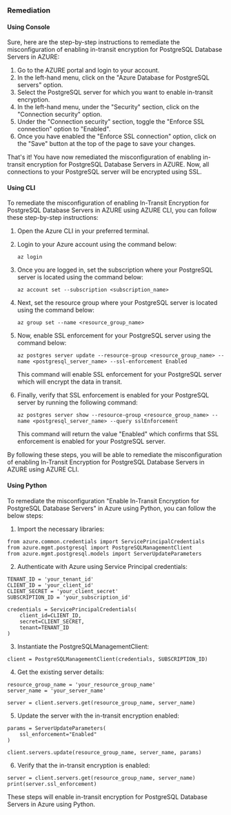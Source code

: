 ### Remediation

#### Using Console

Sure, here are the step-by-step instructions to remediate the misconfiguration of enabling in-transit encryption for PostgreSQL Database Servers in AZURE:

1. Go to the AZURE portal and login to your account.
2. In the left-hand menu, click on the "Azure Database for PostgreSQL servers" option.
3. Select the PostgreSQL server for which you want to enable in-transit encryption.
4. In the left-hand menu, under the "Security" section, click on the "Connection security" option.
5. Under the "Connection security" section, toggle the "Enforce SSL connection" option to "Enabled".
6. Once you have enabled the "Enforce SSL connection" option, click on the "Save" button at the top of the page to save your changes.

That's it! You have now remediated the misconfiguration of enabling in-transit encryption for PostgreSQL Database Servers in AZURE. Now, all connections to your PostgreSQL server will be encrypted using SSL.

#### Using CLI

To remediate the misconfiguration of enabling In-Transit Encryption for PostgreSQL Database Servers in AZURE using AZURE CLI, you can follow these step-by-step instructions:

1. Open the Azure CLI in your preferred terminal.

2. Login to your Azure account using the command below:

   ```
   az login
   ```

3. Once you are logged in, set the subscription where your PostgreSQL server is located using the command below:

   ```
   az account set --subscription <subscription_name>
   ```

4. Next, set the resource group where your PostgreSQL server is located using the command below:

   ```
   az group set --name <resource_group_name>
   ```

5. Now, enable SSL enforcement for your PostgreSQL server using the command below:

   ```
   az postgres server update --resource-group <resource_group_name> --name <postgresql_server_name> --ssl-enforcement Enabled
   ```

   This command will enable SSL enforcement for your PostgreSQL server which will encrypt the data in transit.

6. Finally, verify that SSL enforcement is enabled for your PostgreSQL server by running the following command:

   ```
   az postgres server show --resource-group <resource_group_name> --name <postgresql_server_name> --query sslEnforcement
   ```

   This command will return the value "Enabled" which confirms that SSL enforcement is enabled for your PostgreSQL server.

By following these steps, you will be able to remediate the misconfiguration of enabling In-Transit Encryption for PostgreSQL Database Servers in AZURE using AZURE CLI.

#### Using Python

To remediate the misconfiguration "Enable In-Transit Encryption for PostgreSQL Database Servers" in Azure using Python, you can follow the below steps:

1. Import the necessary libraries:

```
from azure.common.credentials import ServicePrincipalCredentials
from azure.mgmt.postgresql import PostgreSQLManagementClient
from azure.mgmt.postgresql.models import ServerUpdateParameters
```

2. Authenticate with Azure using Service Principal credentials:

```
TENANT_ID = 'your_tenant_id'
CLIENT_ID = 'your_client_id'
CLIENT_SECRET = 'your_client_secret'
SUBSCRIPTION_ID = 'your_subscription_id'

credentials = ServicePrincipalCredentials(
    client_id=CLIENT_ID,
    secret=CLIENT_SECRET,
    tenant=TENANT_ID
)
```

3. Instantiate the PostgreSQLManagementClient:

```
client = PostgreSQLManagementClient(credentials, SUBSCRIPTION_ID)
```

4. Get the existing server details:

```
resource_group_name = 'your_resource_group_name'
server_name = 'your_server_name'

server = client.servers.get(resource_group_name, server_name)
```

5. Update the server with the in-transit encryption enabled:

```
params = ServerUpdateParameters(
    ssl_enforcement="Enabled"
)

client.servers.update(resource_group_name, server_name, params)
```

6. Verify that the in-transit encryption is enabled:

```
server = client.servers.get(resource_group_name, server_name)
print(server.ssl_enforcement)
```

These steps will enable in-transit encryption for PostgreSQL Database Servers in Azure using Python.

